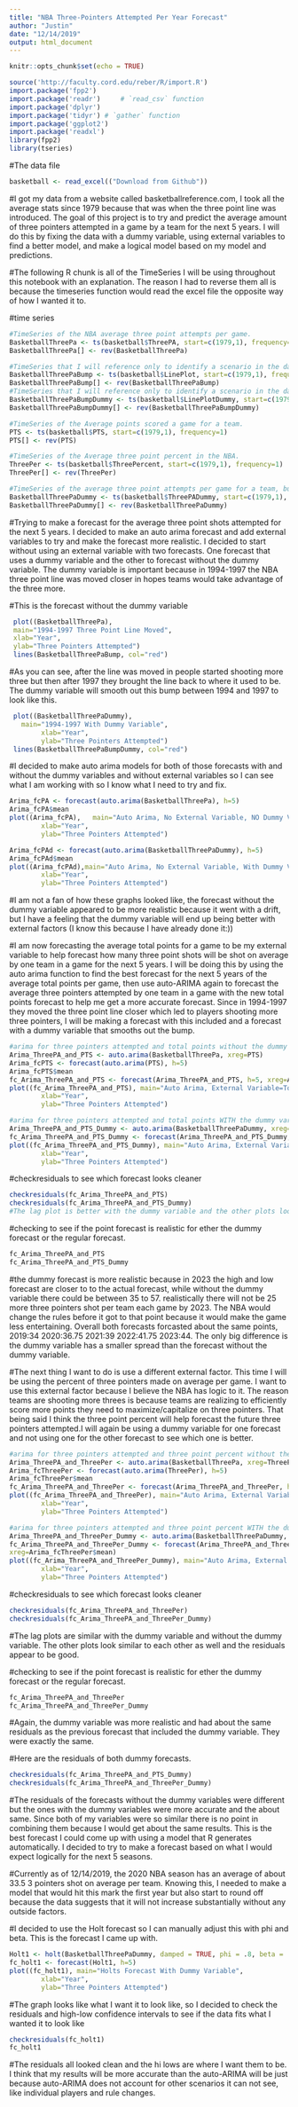 ---
title: "NBA Three-Pointers Attempted Per Year Forecast"
author: "Justin"
date: "12/14/2019"
output: html_document
---

```{r setup, include=FALSE}
knitr::opts_chunk$set(echo = TRUE)
```

```{r}
source('http://faculty.cord.edu/reber/R/import.R')
import.package('fpp2')
import.package('readr')     # `read_csv` function
import.package('dplyr')    
import.package('tidyr') # `gather` function
import.package('ggplot2')
import.package('readxl')
library(fpp2)
library(tseries)
```



#The data file
```{r}
basketball <- read_excel(("Download from Github"))
```

#I got my data from a website called basketballreference.com, I took all the average stats since 1979 because that was when the three point line was introduced. The goal of this project is to try and predict the average amount of three pointers attempted in a game by a team for the next 5 years. I will do this by fixing the data with a dummy variable, using external variables to find a better model, and make a logical model based on my model and predictions.


#The following R chunk is all of the TimeSeries I will be using throughout this notebook with an explanation. The reason I had to reverse them all is because the timeseries function would read the excel file the opposite way of how I wanted it to.

#time series
```{r}
#TimeSeries of the NBA average three point attempts per game.
BasketballThreePa <- ts(basketball$ThreePA, start=c(1979,1), frequency=1)
BasketballThreePa[] <- rev(BasketballThreePa)

#TimeSeries that I will reference only to identify a scenario in the data for a graph. (NOT IMPORTANT)
BasketballThreePaBump <- ts(basketball$LinePlot, start=c(1979,1), frequency=1)
BasketballThreePaBump[] <- rev(BasketballThreePaBump)
#TimeSeries that I will reference only to identify a scenario in the data for a graph. (NOT IMPORTANT)
BasketballThreePaBumpDummy <- ts(basketball$LinePlotDummy, start=c(1979,1), frequency=1)
BasketballThreePaBumpDummy[] <- rev(BasketballThreePaBumpDummy)

#TimeSeries of the Average points scored a game for a team.
PTS <- ts(basketball$PTS, start=c(1979,1), frequency=1)
PTS[] <- rev(PTS)

#TimeSeries of the Average three point percent in the NBA.
ThreePer <- ts(basketball$ThreePercent, start=c(1979,1), frequency=1)
ThreePer[] <- rev(ThreePer)

#TimeSeries of the average three point attempts per game for a team, but with a dummy variable that smoothes the big bump in the data.
BasketballThreePaDummy <- ts(basketball$ThreePADummy, start=c(1979,1), frequency=1)
BasketballThreePaDummy[] <- rev(BasketballThreePaDummy)
```

#Trying to make a forecast for the average three point shots attempted for the next 5 years. I decided to make an auto arima forecast and add external variables to try and make the forecast more realistic. I decided to start without using an external variable with two forecasts. One forecast that uses a dummy variable and the other to forecast without the dummy variable. The dummy variable is important because in 1994-1997 the NBA three point line was moved closer in hopes teams would take advantage of the three more.


#This is the forecast without the dummy variable
```{r}
 plot((BasketballThreePa),
 main="1994-1997 Three Point Line Moved", 
 xlab="Year", 
 ylab="Three Pointers Attempted") 
 lines(BasketballThreePaBump, col="red") 
```
#As you can see, after the line was moved in people started shooting more three but then after 1997 they brought the line back to where it used to be. The dummy variable will smooth out this bump between 1994 and 1997 to look like this.
```{r}
 plot((BasketballThreePaDummy),
   main="1994-1997 With Dummy Variable", 
        xlab="Year", 
        ylab="Three Pointers Attempted") 
 lines(BasketballThreePaBumpDummy, col="red") 
```

#I decided to make auto arima models for both of those forecasts with and without the dummy variables and without external variables so I can see what I am working with so I know what I need to try and fix.

```{r}
Arima_fcPA <- forecast(auto.arima(BasketballThreePa), h=5)
Arima_fcPA$mean
plot((Arima_fcPA),   main="Auto Arima, No External Variable, NO Dummy Variable", 
        xlab="Year", 
        ylab="Three Pointers Attempted")

Arima_fcPAd <- forecast(auto.arima(BasketballThreePaDummy), h=5)
Arima_fcPAd$mean
plot((Arima_fcPAd),main="Auto Arima, No External Variable, With Dummy Variable", 
        xlab="Year", 
        ylab="Three Pointers Attempted")

```

#I am not a fan of how these graphs looked like, the forecast without the dummy variable appeared to be more realistic because it went with a drift, but I have a feeling that the dummy variable will end up being better with external factors (I know this because I have already done it:))


#I am now forecasting the average total points for a game to be my external variable to help forecast how many three point shots will be shot on average by one team in a game for the next 5 years. I will be doing this by using the auto arima function to find the best forecast for the next 5 years of the average total points per game, then use auto-ARIMA again to forecast the average three pointers attempted by one team in a game with the new total points forecast to help me get a more accurate forecast. Since in 1994-1997 they moved the three point line closer which led to players shooting more three pointers, I will be making a forecast with this included and a forecast with a dummy variable that smooths out the bump.

```{r}

#arima for three pointers attempted and total points without the dummy variable
Arima_ThreePA_and_PTS <- auto.arima(BasketballThreePa, xreg=PTS)
Arima_fcPTS <- forecast(auto.arima(PTS), h=5)
Arima_fcPTS$mean
fc_Arima_ThreePA_and_PTS <- forecast(Arima_ThreePA_and_PTS, h=5, xreg=Arima_fcPTS$mean)
plot((fc_Arima_ThreePA_and_PTS), main="Auto Arima, External Variable=Total Points, NO Dummy Variable", 
        xlab="Year", 
        ylab="Three Pointers Attempted")

#arima for three pointers attempted and total points WITH the dummy variable
Arima_ThreePA_and_PTS_Dummy <- auto.arima(BasketballThreePaDummy, xreg=PTS)
fc_Arima_ThreePA_and_PTS_Dummy <- forecast(Arima_ThreePA_and_PTS_Dummy, h=5, xreg=Arima_fcPTS$mean)
plot((fc_Arima_ThreePA_and_PTS_Dummy), main="Auto Arima, External Variable=Total Points, With Dummy Variable", 
        xlab="Year", 
        ylab="Three Pointers Attempted")

```
#checkresiduals to see which forecast looks cleaner
```{r}
checkresiduals(fc_Arima_ThreePA_and_PTS)
checkresiduals(fc_Arima_ThreePA_and_PTS_Dummy)
#The lag plot is better with the dummy variable and the other plots look similar to each other, the residuals appear to be good.
```
#checking to see if the point forecast is realistic for ether the dummy forecast or the regular forecast.
```{r}
fc_Arima_ThreePA_and_PTS
fc_Arima_ThreePA_and_PTS_Dummy
```
#the dummy forecast is more realistic because in 2023 the high and low forecast are closer to to the actual forecast, while without the dummy variable there could be between 35 to 57. realistically there will not be 25 more three pointers shot per team each game by 2023. The NBA would change the rules before it got to that point because it would make the game less entertaining. Overall both forecasts forcasted about the same points, 2019:34  2020:36.75  2021:39  2022:41.75  2023:44. The only big difference is the dummy variable has a smaller spread than the forecast without the dummy variable.


#The next thing I want to do is use a different external factor. This time I will be using the percent of three pointers made on average per game. I want to use this external factor because I believe the NBA has logic to it. The reason teams are shooting more threes is because teams are realizing to efficiently score more points they need to maximize/capitalize on three pointers. That being said I think the three point percent will help forecast the future three pointers attempted.I will again be using a dummy variable for one forecast and not using one for the other forecast to see which one is better.

```{r}
#arima for three pointers attempted and three point percent without the dummy variable
Arima_ThreePA_and_ThreePer <- auto.arima(BasketballThreePa, xreg=ThreePer)
Arima_fcThreePer <- forecast(auto.arima(ThreePer), h=5)
Arima_fcThreePer$mean
fc_Arima_ThreePA_and_ThreePer <- forecast(Arima_ThreePA_and_ThreePer, h=5, xreg=Arima_fcThreePer$mean)
plot((fc_Arima_ThreePA_and_ThreePer), main="Auto Arima, External Variable=Three Point Percent, NO Dummy Variable",
        xlab="Year", 
        ylab="Three Pointers Attempted")

#arima for three pointers attempted and three point percent WITH the dummy variable
Arima_ThreePA_and_ThreePer_Dummy <- auto.arima(BasketballThreePaDummy, xreg=ThreePer)
fc_Arima_ThreePA_and_ThreePer_Dummy <- forecast(Arima_ThreePA_and_ThreePer_Dummy, h=5,  
xreg=Arima_fcThreePer$mean)
plot((fc_Arima_ThreePA_and_ThreePer_Dummy), main="Auto Arima, External Variable=Three Point Percent, With Dummy Variable",
        xlab="Year", 
        ylab="Three Pointers Attempted")
```
#checkresiduals to see which forecast looks cleaner
```{r}
checkresiduals(fc_Arima_ThreePA_and_ThreePer)
checkresiduals(fc_Arima_ThreePA_and_ThreePer_Dummy)
```
#The lag plots are similar with the dummy variable and without the dummy variable. The other plots look similar to each other as well and the residuals appear to be good.

#checking to see if the point forecast is realistic for ether the dummy forecast or the regular forecast.
```{r}
fc_Arima_ThreePA_and_ThreePer
fc_Arima_ThreePA_and_ThreePer_Dummy
```
#Again, the dummy variable was more realistic and had about the same residuals as the previous forecast that included the dummy variable. They were exactly the same.

#Here are the residuals of both dummy forecasts.
```{r}
checkresiduals(fc_Arima_ThreePA_and_PTS_Dummy)
checkresiduals(fc_Arima_ThreePA_and_ThreePer_Dummy)

```
#The residuals of the forecasts without the dummy variables were different but the ones with the dummy variables were more accurate and the about same. Since both of my variables were so similar there is no point in combining them because I would get about the same results. This is the best forecast I could come up with using a model that R generates automatically. I decided to try to make a forecast based on what I would expect logically for the next 5 seasons. 

#Currently as of 12/14/2019, the 2020 NBA season has an average of about 33.5 3 pointers shot on average per team. Knowing this, I needed to make a model that would hit this mark the first year but also start to round off because the data suggests that it will not increase substantially without any outside factors.


#I decided to use the Holt forecast so I can manually adjust this with phi and beta. This is the forecast I came up with.
```{r}
Holt1 <- holt(BasketballThreePaDummy, damped = TRUE, phi = .8, beta = .5)
fc_holt1 <- forecast(Holt1, h=5)
plot((fc_holt1), main="Holts Forecast With Dummy Variable",
        xlab="Year", 
        ylab="Three Pointers Attempted")
```
#The graph looks like what I want it to look like, so I decided to check the residuals and high-low confidence intervals to see if the data fits what I wanted it to look like
```{r}
checkresiduals(fc_holt1)
fc_holt1
```
#The residuals all looked clean and the hi lows are where I want them to be. I think that my results will be more accurate than the auto-ARIMA will be just because auto-ARIMA does not account for other scenarios it can not see, like individual players and rule changes.


